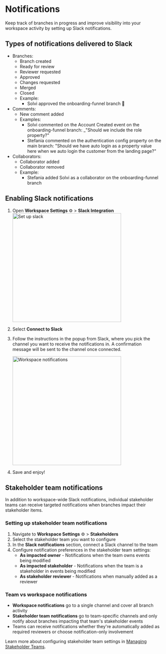 # Notifications

Keep track of branches in progress and improve visibility into your workspace activity by setting up Slack notifications.

## Types of notifications delivered to Slack

- Branches:
  - Branch created
  - Ready for review
  - Reviewer requested
  - Approved
  - Changes requested
  - Merged
  - Closed
  - Example:
    - Solvi approved the onboarding-funnel branch 🎉
- Comments:
  - New comment added
  - Examples:
    - Solvi commented on the Account Created event on the onboarding-funnel branch: _"Should we include the role property?"
    - Stefania commented on the authentication config property on the main branch: "Should we have auto login as a property value here when we auto login the customer from the landing page?"
- Collaborators:
  - Collaborator added
  - Collaborator removed
  - Example:
    - Stefania added Solvi as a collaborator on the onboarding-funnel branch

## Enabling Slack notifications

1. Open **Workspace Settings** ⚙️ > **Slack Integration**
   <img
     src="/docs/images/workspace/integrations/set-up-slack.png"
     width="350px"
     alt="Set up slack"
   />
2. Select **Connect to Slack**
3. Follow the instructions in the popup from Slack, where you pick the channel you want to receive the notifications in. A confirmation message will be sent to the channel once connected.

   <img
     src="/docs/images/workspace/integrations/workspace-notifications.png"
     width="350px"
     alt="Workspace notifications"
   />

4. Save and enjoy!

## Stakeholder team notifications

In addition to workspace-wide Slack notifications, individual stakeholder teams can receive targeted notifications when branches impact their stakeholder items.

### Setting up stakeholder team notifications

1. Navigate to **Workspace Settings** ⚙️ > **Stakeholders**
2. Select the stakeholder team you want to configure
3. In the **Slack notifications** section, connect a Slack channel to the team
4. Configure notification preferences in the stakeholder team settings:
   - **As impacted owner** - Notifications when the team owns events being modified
   - **As impacted stakeholder** - Notifications when the team is a stakeholder in events being modified
   - **As stakeholder reviewer** - Notifications when manually added as a reviewer

### Team vs workspace notifications

- **Workspace notifications** go to a single channel and cover all branch activity
- **Stakeholder team notifications** go to team-specific channels and only notify about branches impacting that team's stakeholder events
- Teams can receive notifications whether they're automatically added as required reviewers or choose notification-only involvement

Learn more about configuring stakeholder team settings in [Managing Stakeholder Teams](/workspace-management/domains).
